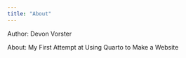 ```yaml
---
title: "About"
---
```


Author: Devon Vorster

About: My First Attempt at Using Quarto to Make a Website
